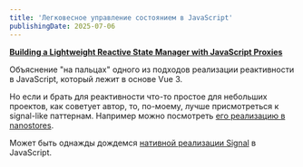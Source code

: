 ```yaml
---
title: 'Легковесное управление состоянием в JavaScript'
publishingDate: 2025-07-06
---
```


**[Building a Lightweight Reactive State Manager with JavaScript Proxies](https://www.lorenstew.art/blog/reactive-state-manager-with-proxies)**

Объяснение "на пальцах" одного из подходов реализации реактивности в JavaScript, который лежит в основе Vue 3.

Но если и брать для реактивности что-то простое для небольших проектов, как советует автор, то, по-моему, лучше присмотреться к signal-like паттернам. Например можно посмотреть [его реализацию в nanostores](https://github.com/nanostores/nanostores/blob/main/atom/index.js).

Может быть однажды дождемся [нативной реализации Signal](https://github.com/tc39/proposal-signals) в JavaScript.
